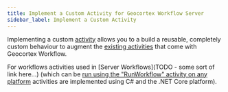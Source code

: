 ```yaml
---
title: Implement a Custom Activity for Geocortex Workflow Server
sidebar_label: Implement a Custom Activity
---
```


Implementing a custom [activity](concepts-workflow-activities-form-elements#activities) allows you to a build a reusable, completely custom behaviour to augment the [existing activities](https://docs.geocortex.com/workflow/latest/help/Default.htm#wf5/help/activity-reference.htm%3FTocPath%3DActivities%7CActivity%2520Reference%7C_____0) that come with Geocortex Workflow.

For workflows activities used in [Server Workflows](TODO - some sort of link here...) (which can be [run using the "RunWorkflow" activity on any platform](https://docs.geocortex.com/workflow/latest/help/Default.htm#wf5/help/server-workflows.htm#configure-client-workflow) activities are implemented using C# and the .NET Core platform).

<ServerPrereqs />
